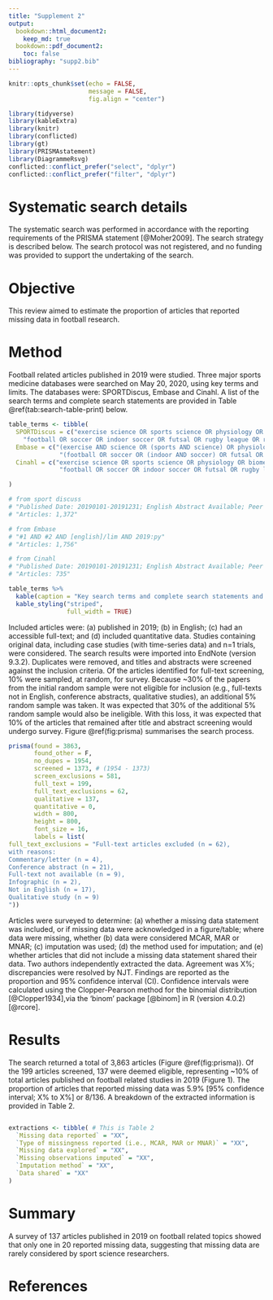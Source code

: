 ```yaml
---
title: "Supplement 2"
output: 
  bookdown::html_document2:
    keep_md: true
  bookdown::pdf_document2:
    toc: false
bibliography: "supp2.bib"
---
```


```r
knitr::opts_chunk$set(echo = FALSE, 
                      message = FALSE,
                      fig.align = "center")
```


```r
library(tidyverse)
library(kableExtra)
library(knitr)
library(conflicted)
library(gt)
library(PRISMAstatement)
library(DiagrammeRsvg)
conflicted::conflict_prefer("select", "dplyr")
conflicted::conflict_prefer("filter", "dplyr")
```


# Systematic search details

The systematic search was performed in accordance with the reporting
requirements of the PRISMA statement [@Moher2009]. The search strategy is
described below. The search protocol was not registered, and no funding
was provided to support the undertaking of the search.

# Objective

This review aimed to estimate the proportion of articles that reported 
missing data in football research.

# Method

Football related articles published in 2019 were studied. Three major
sports medicine databases were searched on May 20, 2020, using key terms and limits. 
The databases were: SPORTDiscus, Embase and Cinahl. A
list of the search terms and complete search statements are provided in
Table \@ref(tab:search-table-print) below.

```r
table_terms <- tibble(
  SPORTDiscus = c("exercise science OR sports science OR physiology OR biomechanics OR nutrition OR training OR testing OR sports medicine OR performance analysis OR performance OR sport psychology OR coaching",
    "football OR soccer OR indoor soccer OR futsal OR rugby league OR rugby union OR gaelic football OR australian rules football OR AFL OR american football OR gridiron football OR touch football"),
  Embase = c("(exercise AND science OR (sports AND science) OR physiology OR biomechanics OR nutrition OR training OR testing OR (sports AND medicine) OR 'performance analysis' OR (('performance'/exp OR performance) AND ('analysis'/exp OR analysis)) OR 'performance'/exp OR performance OR 'sport psychology'/exp OR 'sport psychology' OR (('sport'/exp OR sport) AND ('psychology'/exp OR psychology)) OR 'coaching'/exp OR coaching) AND [2019-2019]/py",
              "(football OR soccer OR (indoor AND soccer) OR futsal OR rugby OR (rugby AND league) OR (rugby AND union) OR (gaelic AND football) OR 'australian rules footbal' OR (('australian'/exp OR australian) AND rules AND footbal) OR afl OR 'american football'/exp OR 'american football' OR (('american'/exp OR american) AND ('football'/exp OR football)) OR 'gridiron football' OR (gridiron AND ('football'/exp OR football)) OR 'touch football' OR (('touch'/exp OR touch) AND ('football'/exp OR football))) AND [2019-2019]/py"),
  Cinahl = c("exercise science OR sports science OR physiology OR biomechanics OR nutrition OR training OR testing OR sports medicine OR performance analysis OR performance OR sport psychology OR coaching",
              "football OR soccer OR indoor soccer OR futsal OR rugby league OR rugby union OR gaelic football OR australian rules football OR AFL OR american football OR gridiron football OR touch football")

)
```

```r
# from sport discuss
# "Published Date: 20190101-20191231; English Abstract Available; Peer Reviewed"
# "Articles: 1,372"

# from Embase
# "#1 AND #2 AND [english]/lim AND 2019:py"
# "Articles: 1,756"

# from Cinahl
# "Published Date: 20190101-20191231; English Abstract Available; Peer Reviewed"
# "Articles: 735"
```


```r
table_terms %>% 
  kable(caption = "Key search terms and complete search statements and limits for the databases, SPORTDiscuss, Embase, and Cinahl") %>% 
  kable_styling("striped",
                full_width = TRUE) 
```

Included articles were: (a) published in 2019; (b) in English; 
(c) had an accessible full-text; and (d) included quantitative data. 
Studies containing original data, including case studies (with time-series data) 
and n=1 trials, were considered.
The search results were imported into EndNote (version 9.3.2).
Duplicates were removed, and titles and abstracts were screened against
the inclusion criteria. Of the articles identified for full-text
screening, 10% were sampled, at random, for survey. Because \~30% of the
papers from the initial random sample were not eligible for inclusion
(e.g., full-texts not in English, conference abstracts, qualitative
studies), an additional 5% random sample was taken. It was expected that 
30% of the additional 5% random sample would also be ineligible. With this loss,
it was expected that 10% of the articles that remained after title and abstract 
screening would undergo survey. 
Figure \@ref(fig:prisma) summarises the search process.


```r
prisma(found = 3863,
       found_other = F,
       no_dupes = 1954, 
       screened = 1373, # (1954 - 1373) 
       screen_exclusions = 581, 
       full_text = 199,
       full_text_exclusions = 62, 
       qualitative = 137, 
       quantitative = 0,
       width = 800, 
       height = 800,
       font_size = 16,
       labels = list(
full_text_exclusions = "Full-text articles excluded (n = 62),
with reasons:
Commentary/letter (n = 4),
Conference abstract (n = 21),
Full-text not available (n = 9),
Infographic (n = 2),
Not in English (n = 17),
Qualitative study (n = 9)
"))

```


Articles were surveyed to determine: (a) whether a missing data
statement was included, or if missing data were acknowledged in a
figure/table; where data were missing, whether (b) data were considered
MCAR, MAR or MNAR; (c) imputation was used; (d) the method used for imputation; 
and (e) whether articles that did not include a missing data
statement shared their data. Two authors independently extracted the
data. Agreement was X%; discrepancies were resolved by NJT. Findings are
reported as the proportion and 95% confidence interval (CI). Confidence
intervals were calculated using the Clopper-Pearson method for the
binomial distribution [@Clopper1934],via the 'binom' package [@binom] in R (version 4.0.2) [@rcore].

# Results

The search returned a total of 3,863 articles (Figure \@ref(fig:prisma)). Of the 199
articles screened, 137 were deemed eligible, representing \~10% of total
articles published on football related studies in 2019 (Figure 1). The
proportion of articles that reported missing data was 5.9% \[95% confidence
interval; X% to X%\] or 8/136. A breakdown of the extracted information
is provided in Table 2.

```r

```


```r

extractions <- tibble( # This is Table 2
  `Missing data reported` = "XX",
  `Type of missingness reported (i.e., MCAR, MAR or MNAR)` = "XX",
  `Missing data explored` = "XX",
  `Missing observations imputed` = "XX",
  `Imputation method` = "XX",
  `Data shared` = "XX"
)

```


# Summary

A survey of 137 articles published in 2019 on football related topics
showed that only one in 20 reported missing data, suggesting
that missing data are rarely considered by sport science researchers.

# References {-}